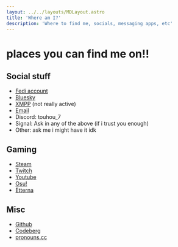```yaml
---
layout: ../../layouts/MDLayout.astro
title: 'Where am I?'
description: 'Where to find me, socials, messaging apps, etc'
---
```


# places you can find me on!!

## Social stuff
- [Fedi account](https://plasmatrap.com/@benjae)
- [Bluesky](https://bsky.app/profile/sillydomain.name)
- [XMPP](xmpp:benjae@snug.moe) (not really active)
- [Email](mailto:benjae@sillydomain.name)
- Discord: touhou_7
- Signal: Ask in any of the above (if i trust you enough)
- Other: ask me i might have it idk

## Gaming
- [Steam](https:steamcommunity.com/id/gentoo-linux)
- [Twitch](https://twitch.tv/benjae__)
- [Youtube](https://youtube.com/@Benjae_)
- [Osu!](https://osu.ppy.sh/users/11749005)
- [Etterna](https://etternaonline.com/users/benjae)

## Misc
- [Github](https://github.com/benjiae)
- [Codeberg](https://codeberg.org/benjae)
- [pronouns.cc](https://pronouns.cc/@benjae)

